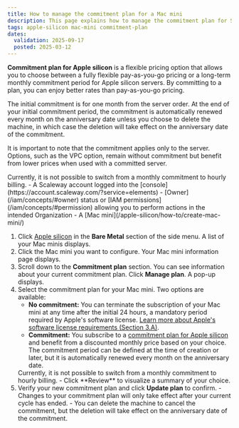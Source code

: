 ```yaml
---
title: How to manage the commitment plan for a Mac mini
description: This page explains how to manage the commitment plan for Scaleway's Mac mini servers.
tags: apple-silicon mac-mini commitment-plan
dates:
  validation: 2025-09-17
  posted: 2025-03-12
---
```



**Commitment plan for Apple silicon** is a flexible pricing option that allows you to choose between a fully flexible pay-as-you-go pricing or a long-term monthly commitment period for Apple silicon servers.
By committing to a plan, you can enjoy better rates than pay-as-you-go pricing.

The initial commitment is for one month from the server order. At the end of your initial commitment period, the commitment is automatically renewed every month on the anniversary date unless you choose to delete the machine, in which case the deletion will take effect on the anniversary date of the commitment.

It is important to note that the commitment applies only to the server. Options, such as the VPC option, remain without commitment but benefit from lower prices when used with a committed server.

<Message type="note">
  Currently, it is not possible to switch from a monthly commitment to hourly billing.
</Message>

<Requirements />
- A Scaleway account logged into the [console](https://account.scaleway.com/?service=elements)
- [Owner](/iam/concepts/#owner) status or [IAM permissions](/iam/concepts/#permission) allowing you to perform actions in the intended Organization
- A [Mac mini](/apple-silicon/how-to/create-mac-mini/)

1. Click [Apple silicon](https://console.scaleway.com/asaas/servers) in the **Bare Metal** section of the side menu. A list of your Mac minis displays.
2. Click the Mac mini you want to configure. Your Mac mini information page displays.
3. Scroll down to the **Commitment plan** section. You can see information about your current commitment plan. Click **Manage plan**. A pop-up displays.
4. Select the commitment plan for your Mac mini. Two options are available:
    - **No commitment:** You can terminate the subscription of your Mac mini at any time after the initial 24 hours, a mandatory period required by Apple's software license. [Learn more about Apple's software license requirements (Section 3.A)](https://www.apple.com/legal/sla/docs/macOSSequoia.pdf).
    - **Commitment:** You subscribe to a [commitment plan for Apple silicon](/apple-silicon/concepts/#commitment-plan) and benefit from a discounted monthly price based on your choice. The commitment period can be defined at the time of creation or later, but it is automatically renewed every month on the anniversary date.
    <Message type="important">
      Currently, it is not possible to switch from a monthly commitment to hourly billing.
    </Message>
    - Click **Review** to visualize a summary of your choice.
5. Verify your new commitment plan and click **Update plan** to confirm.
    <Message type="note">
        - Changes to your commitment plan will only take effect after your current cycle has ended.
        - You can delete the machine to cancel the commitment, but the deletion will take effect on the anniversary date of the commitment.
    </Message>